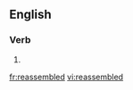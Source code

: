 ==English==

===Verb===
{{head|en|verb form}}

# {{en-past of|reassemble}}

[[fr:reassembled]]
[[vi:reassembled]]